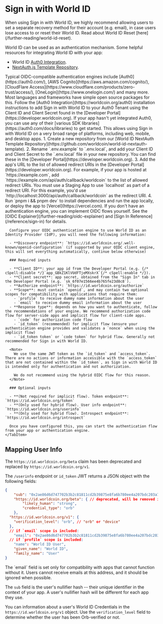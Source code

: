 # Sign in with World ID

<Note type="warning">
	When using Sign in with World ID, we highly recommend allowing users to set a separate recovery method for their account
	(e.g. email), in case users lose access to or reset their World ID. Read about World ID Reset [here](/further-reading/world-id-reset).
</Note>

World ID can be used as an authentication mechanism. Some helpful resources for integrating World ID with your app:

-   World ID [Auth0 Integration](https://worldcoin.org/auth0).
-   [NextAuth.js Template Repository](https://github.com/worldcoin/world-id-nextauth-template).

<Note>
	Typical OIDC-compatible authentication engines include [Auth0](https://auth0.com/), [AWS
	Cognito](https://aws.amazon.com/cognito/), [CloudFlare
	Access](https://www.cloudflare.com/products/zero-trust/access/), [OneLogin](https://www.onelogin.com/) and many
	more. Most languages and frameworks have simple open source packages for this.
</Note>

<Tabs>
    <TabItem label="Auth0 Integration">
        Follow the [Auth0 Integration](https://worldcoin.org/auth0) installation instructions to add Sign in with World ID to your Auth0 Tenant using the Client ID and Client Secret found in the [Developer Portal](https://developer.worldcoin.org).
        <Note>
            If your app hasn't yet integrated Auth0, you can use any of their [various SDK libraries](https://auth0.com/docs/libraries) to get started. This allows using Sign in with World ID on a very broad range of platforms, including web, mobile, and desktop apps.
        </Note>
    </TabItem>
    <TabItem label="NextAuth Template">
        1. Create a new repository from our [World ID NextAuth Template Repository](https://github.com/worldcoin/world-id-nextauth-template).
        2. Rename `.env.example` to `.env.local`, and add your Client ID and Client Secret to the `.env.local` file in your new repository. You can find these in the [Developer Portal](https://developer.worldcoin.org).
        3. Add the app's URL to the list of allowed redirect URIs in the [Developer Portal](https://developer.worldcoin.org). For example, if your app is hosted at `https://example.com`, add `https://example.com/api/auth/callback/worldcoin` to the list of allowed redirect URIs.
        <Note>
            You must use a Staging App to use `localhost` as part of a redirect URI. For this example, you'd use `http://localhost:3000/api/auth/callback/worldcoin` as the redirect URI.
        </Note>
        4. Run `pnpm i && pnpm dev` to install dependencies and run the app locally, or deploy the app to [Vercel](https://vercel.com).
    </TabItem>
    <TabItem label="Custom Authentication Engines">
      <Note type="warning">
        If you don't have an authentication engine, you can implement OIDC flows yourself. See the [OIDC Explainer](/further-reading/oidc-explainer) and [Sign In Reference](/reference/sign-in) for details.
      </Note>

      Configure your OIDC authentication engine to use World ID as an Identity Provider (IdP), you will need the following information:

      - **Discovery endpoint**: `https://id.worldcoin.org/.well-known/openid-configuration` (if supported by your OIDC client engine, this will set everything automatically, continue below otherwise)

      ### Required inputs

      - **Client ID**: your app id from the Developer Portal (e.g. {/* cSpell:disable */}`app_GBkZ1KlVUdFTjeMXskrX`{/* cSpell:enable */}).
      - **Client secret**: app secret, obtained from the "Sign In" tab in the Developer Portal (e.g. `sk_6f07e1566ee4b765fe23d8c8`).
      - **Authorize endpoint**: `https://id.worldcoin.org/authorize`
      - **Scope**: must contain `openid`, and may contain two optional scopes for compatibility with applications that require them:
        - `profile` to receive dummy name information about the user
        - `email` to receive dummy email information about the user
      - **Response type**: depends on how you want to authenticate, follow the recommendations of your engine. We recommend authorization code flow for server-side apps and implicit flow for client-side apps.
        - `code` for authorization code flow
        - `id_token` (recommended) for implicit flow (ensure your authentication engine provides and validates a `nonce` when using the implicit flow)
        - `id_token token` or `code token` for hybrid flow. Generally not recommended for Sign in with World ID.

      <Note>
        We use the same JWT token as the `id_token` and `access_token`. There are no actions or information accessible with the `access_token` that are not contained within the `id_token`, as Sign in with World ID is intended only for authentication and not authorization.

        We do not recommend using the hybrid OIDC flow for this reason.
      </Note>

      ### Optional inputs

      - **(Not required for implicit flow). Token endpoint**: `https://id.worldcoin.org/token`
      - **(Only used for hybrid flow). User info endpoint**: `https://id.worldcoin.org/userinfo`
      - **(Only used for hybrid flow). Introspect endpoint**: `https://id.worldcoin.org/introspect`

      Once you have configured this, you can start the authentication flow from your app or authentication engine.
    </TabItem>

</Tabs>

## Mapping User Info

<Note>The `https://id.worldcoin.org/beta` claim has been deprecated and replaced by `https://id.worldcoin.org/v1`.

The `/userinfo` endpoint or `id_token` JWT returns a JSON object with the following fields:

```json {{ title: "Response" }}
{
	"sub": "0x2ae86d6d747702b3b2c81811cd2b39875e8fa6b780ee4a207bdc203a7860b535",
	"https://id.worldcoin.org/beta": { // deprecated, will be removed in the future
		"likely_human": "strong",
		"credential_type": "orb"
	},
  "https://id.worldcoin.org/v1": {
    "verification_level": "orb", // "orb" or "device"
  },
  // if `email` scope is included:
	"email": "0x2ae86d6d747702b3b2c81811cd2b39875e8fa6b780ee4a207bdc203a7860b535@id.worldcoin.org", 
  // if `profile` scope is included:
	"name": "World ID User",
	"given_name": "World ID",
	"family_name": "User"
}
```

<Note type="warning">
	The `email` field is set only for compatibility with apps that cannot function without it. Users cannot receive
	emails at this address, and it should be ignored when possible.
</Note>

The `sub` field is the user's nullifier hash -- their unique identifier in the context of your app. A user's nullifier hash will be different for each app they use.

You can information about a user's World ID Credentials in the `https://id.worldcoin.org/v1` object. Use the `verification_level` field to determine whether the user has been Orb-verified or not.
